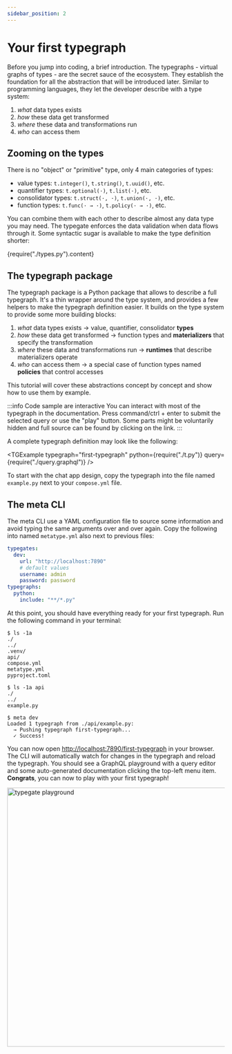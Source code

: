 ```yaml
---
sidebar_position: 2
---
```



# Your first typegraph

Before you jump into coding, a brief introduction. The typegraphs - virtual graphs of types - are the secret sauce of the ecosystem. They establish the foundation for all the abstraction that will be introduced later. Similar to programming languages, they let the developer describe with a type system:

1. _what_ data types exists
2. _how_ these data get transformed
3. _where_ these data and transformations run
4. _who_ can access them

## Zooming on the types

There is no "object" or "primitive" type, only 4 main categories of types:

- value types: `t.integer()`, `t.string()`, `t.uuid()`, etc.
- quantifier types: `t.optional(·)`, `t.list(·)`, etc.
- consolidator types: `t.struct(·, ·)`, `t.union(·, ·)`, etc.
- function types: `t.func(· → ·)`, `t.policy(· → ·)`, etc.

You can combine them with each other to describe almost any data type you may need. The typegate enforces the data validation when data flows through it. Some syntactic sugar is available to make the type definition shorter:

<CodeBlock language="python">{require("./types.py").content}</CodeBlock>

## The typegraph package

The typegraph package is a Python package that allows to describe a full typegraph. It's a thin wrapper around the type system, and provides a few helpers to make the typegraph definition easier. It builds on the type system to provide some more building blocks:

1. _what_ data types exists → value, quantifier, consolidator **types**
2. _how_ these data get transformed → function types and **materializers** that specify the transformation
3. _where_ these data and transformations run → **runtimes** that describe materializers operate
4. _who_ can access them → a special case of function types named **policies** that control accesses

This tutorial will cover these abstractions concept by concept and show how to use them by example.

:::info Code sample are interactive
You can interact with most of the typegraph in the documentation. Press command/ctrl + enter to submit the selected query or use the "play" button. Some parts might be voluntarily hidden and full source can be found by clicking on the link.
:::

A complete typegraph definition may look like the following:

<TGExample
  typegraph="first-typegraph"
  python={require("./t.py")}
  query={require("./query.graphql")}
/>

To start with the chat app design, copy the typegraph into the file named `example.py` next to your `compose.yml` file.

## The meta CLI

The meta CLI use a YAML configuration file to source some information and avoid typing the same arguments over and over again. Copy the following into named `metatype.yml` also next to previous files:

```yaml
typegates:
  dev:
    url: "http://localhost:7890"
    # default values
    username: admin
    password: password
typegraphs:
  python:
    include: "**/*.py"
```

At this point, you should have everything ready for your first typegraph. Run the following command in your terminal:

```shell
$ ls -1a
./
../
.venv/
api/
compose.yml
metatype.yml
pyproject.toml

$ ls -1a api
./
../
example.py

$ meta dev
Loaded 1 typegraph from ./api/example.py:
  → Pushing typegraph first-typegraph...
  ✓ Success!
```

You can now open [http://localhost:7890/first-typegraph](http://localhost:7890/first-typegraph) in your browser. The CLI will automatically watch for changes in the typegraph and reload the typegraph. You should see a GraphQL playground with a query editor and some auto-generated documentation clicking the top-left menu item. **Congrats**, you can now to play with your first typegraph!

<div className="text-center">
  <img
    src={require("./playground.png").default}
    width="600"
    alt="typegate playground"
  />
</div>
